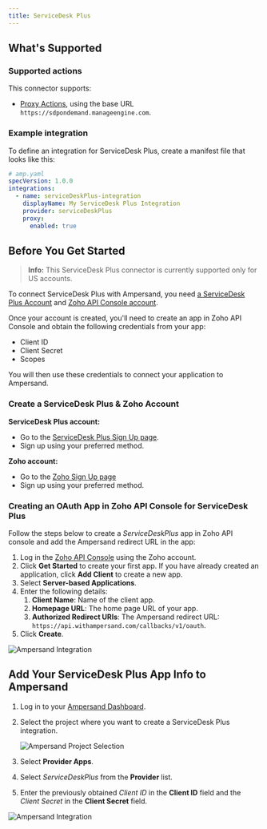 ```yaml
---
title: ServiceDesk Plus
---
```

## What's Supported

### Supported actions

This connector supports:
- [Proxy Actions](/define-integrations/proxy-actions), using the base URL `https://sdpondemand.manageengine.com`.

### Example integration

To define an integration for ServiceDesk Plus, create a manifest file that looks like this:

```YAML
# amp.yaml
specVersion: 1.0.0
integrations: 
  - name: serviceDeskPlus-integration
    displayName: My ServiceDesk Plus Integration
    provider: serviceDeskPlus
    proxy:
      enabled: true
```

## Before You Get Started

> **Info:** This ServiceDesk Plus connector is currently supported only for US accounts.

To connect ServiceDesk Plus with Ampersand, you need [a ServiceDesk Plus Account](https://sdpondemand.manageengine.com) and [Zoho API Console account](https://api-console.zoho.com).

Once your account is created, you'll need to create an app in Zoho API Console and obtain the following credentials from your app:

- Client ID
- Client Secret
- Scopes

You will then use these credentials to connect your application to Ampersand.

### Create a ServiceDesk Plus & Zoho Account

**ServiceDesk Plus account:**

- Go to the [ServiceDesk Plus Sign Up page](https://sdpondemand.manageengine.com/Register.do).
- Sign up using your preferred method.

**Zoho account:**

- Go to the [Zoho Sign Up page](https://accounts.zoho.com/register)
- Sign up using your preferred method.

### Creating an OAuth App in Zoho API Console for ServiceDesk Plus

Follow the steps below to create a _ServiceDeskPlus_ app in Zoho API console and add the Ampersand redirect URL in the app:

1. Log in the [Zoho API Console](https://api-console.zoho.com/) using the Zoho account.
2. Click **Get Started** to create your first app. If you have already created an application, click **Add Client** to create a new app.
3. Select **Server-based Applications**.
4. Enter the following details:
   1. **Client Name**: Name of the client app.
   2. **Homepage URL**: The home page URL of your app.
   3. **Authorized Redirect URIs**: The Ampersand redirect URL: `https://api.withampersand.com/callbacks/v1/oauth`.
5. Click **Create**.

![Ampersand Integration](/images/provider-guides/zoho_OAuth.gif)

## Add Your ServiceDesk Plus App Info to Ampersand

1. Log in to your [Ampersand Dashboard](https://dashboard.withampersand.com).

2. Select the project where you want to create a ServiceDesk Plus integration.

   ![Ampersand Project Selection](/images/provider-guides/31a6a12-Ampersand.png)

3. Select **Provider Apps**.

4. Select _ServiceDeskPlus_ from the **Provider** list.

5. Enter the previously obtained _Client ID_ in the **Client ID** field and the _Client Secret_ in the **Client Secret** field.

![Ampersand Integration](/images/provider-guides/serviceDeskPlus-ampersand.gif)
 